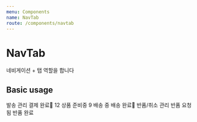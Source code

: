 ```yaml
---
menu: Components
name: NavTab
route: /components/navtab
---
```



# NavTab

네비게이션 + 탭 역할을 합니다

## Basic usage

<Playground>
  <NavTabContainer>
    <NavTabGroup>
      <NavTabHeading>발송 관리</NavTabHeading>
      <NavTab active>
        결제 완료
        <Badge size="sm" pill>
          12
        </Badge>
      </NavTab>
      <NavTab>
        상품 준비중
        <Badge size="sm" pill>
          9
        </Badge>
      </NavTab>
      <NavTab>배송 중</NavTab>
      <NavTab>배송 완료</NavTab>
    </NavTabGroup>
    <NavTabGroup>
      <NavTabHeading>반품/취소 관리</NavTabHeading>
      <NavTab>반품 요청됨</NavTab>
      <NavTab>반품 완료</NavTab>
      <NavTab />
      <NavTab />
    </NavTabGroup>
  </NavTabContainer>
</Playground>
